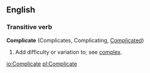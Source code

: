 ==English==

===Transitive verb===
'''Complicate''' (Complicates, Complicating, [[Complicated]])

#Add difficulty or variation to; see [[complex]].

[[io:Complicate]]
[[pl:Complicate]]